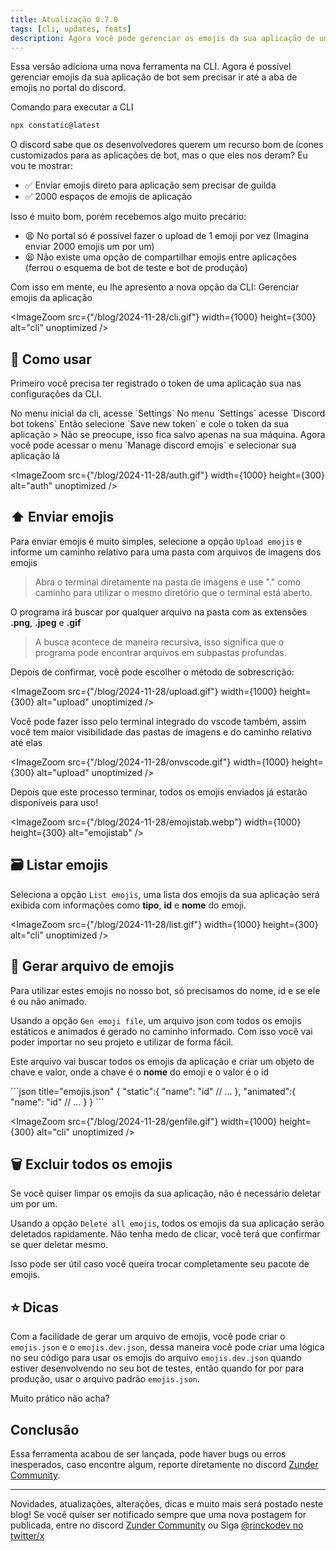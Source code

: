 ```yaml
---
title: Atualização 0.7.0
tags: [cli, updates, feats]
description: Agora você pode gerenciar os emojis da sua aplicação de uma forma muito fácil direto pela CLI
---
```



Essa versão adiciona uma nova ferramenta na CLI. Agora é possível gerenciar emojis da sua aplicação de bot sem precisar ir até a aba de emojis no portal do discord.

Comando para executar a CLI

```bash
npx constatic@latest
```

O discord sabe que os desenvolvedores querem um recurso bom de ícones customizados para as aplicações de bot, mas o que eles nos deram? Eu vou te mostrar:

- ✅ Enviar emojis direto para aplicação sem precisar de guilda
- ✅ 2000 espaços de emojis de aplicação

Isso é muito bom, porém recebemos algo muito precário:
- 😫 No portal só é possível fazer o upload de 1 emoji por vez <span className="text-xs text-muted-foreground">(Imagina enviar 2000 emojis um por um)</span>
- 😫 Não existe uma opção de compartilhar emojis entre aplicações <span className="text-xs text-muted-foreground">(ferrou o esquema de bot de teste e bot de produção)</span>

Com isso em mente, eu lhe apresento a nova opção da CLI: Gerenciar emojis da aplicação

<ImageZoom src={"/blog/2024-11-28/cli.gif"} width={1000} height={300} alt="cli" unoptimized />

## 📖 Como usar

Primeiro você precisa ter registrado o token de uma aplicação sua nas configurações da CLI.

<Steps>
  <Step>
    No menu inicial da cli, acesse `Settings`
  </Step>
  <Step>
    No menu `Settings` acesse `Discord bot tokens`
  </Step>
  <Step>
    Então selecione `Save new token` e cole o token da sua aplicação
    > Não se preocupe, isso fica salvo apenas na sua máquina.
  </Step>
  <Step>
    Agora você pode acessar o menu `Manage discord emojis` e selecionar sua aplicação lá
  </Step>
</Steps>

<ImageZoom src={"/blog/2024-11-28/auth.gif"} width={1000} height={300} alt="auth" unoptimized />

## ⬆️ Enviar emojis

Para enviar emojis é muito simples, selecione a opção `Upload emojis` e informe um caminho relativo para uma pasta com arquivos de imagens dos emojis

<Blockquote title="Dica" color="tip" icon={icons.bulb}>
    Abra o terminal diretamente na pasta de imagens e use "." como caminho para utilizar o mesmo diretório que o terminal está aberto.
</Blockquote>

O programa irá buscar por qualquer arquivo na pasta com as extensões **.png**, **.jpeg** e **.gif**

> A busca acontece de maneira recursiva, isso significa que o programa pode encontrar arquivos em subpastas profundas.

Depois de confirmar, você pode escolher o método de sobrescrição:

<Cards className="flex flex-col md:flex-row">
    <Card className="p-4 w-full"
        title="✍️ Sobrescrever se existir"
        description="Caso exista um emoji na aplicação com o mesmo nome do arquivo, ele será sobrescrito"
    />
    <Card className="p-4 w-full"
        title="❔ Perguntar antes de sobrescrever"
        description="Para cada emoji com o mesmo nome do arquivo será perguntado no terminal se você deseja sobrescrever ou não"
    />
    <Card className="p-4 w-full"
        title="🔏 Pular e não sobrescrever"
        description="Se já existir um emoji com o mesmo nome do arquivo, este arquivo não será enviado."
    />
</Cards>

<ImageZoom src={"/blog/2024-11-28/upload.gif"} width={1000} height={300} alt="upload" unoptimized />

Você pode fazer isso pelo terminal integrado do vscode também, assim você tem maior visibilidade das pastas de imagens e do caminho relativo até elas

<ImageZoom src={"/blog/2024-11-28/onvscode.gif"} width={1000} height={300} alt="upload" unoptimized />

Depois que este processo terminar, todos os emojis enviados já estarão disponíveis para uso!

<ImageZoom src={"/blog/2024-11-28/emojistab.webp"} width={1000} height={300} alt="emojistab" />

## 🗃️ Listar emojis

Seleciona a opção `List emojis`, uma lista dos emojis da sua aplicação será exibida com informações como **tipo**, **id** e **nome** do emoji.

<ImageZoom src={"/blog/2024-11-28/list.gif"} width={1000} height={300} alt="cli" unoptimized />

## 📄 Gerar arquivo de emojis

Para utilizar estes emojis no nosso bot, só precisamos do nome, id e se ele é ou não animado. 

Usando a opção `Gen emoji file`, um arquivo json com todos os emojis estáticos e animados é gerado no caminho informado. Com isso você vai poder importar no seu projeto e utilizar de forma fácil.

Este arquivo vai buscar todos os emojis da aplicação e criar um objeto de chave e valor, onde a chave é o **nome** do emoji e o valor é o id

<Accordions>
    <Accordion title="Veja como deve se parecer o arquivo json de emojis" id="emojis.json">
    ```json title="emojis.json"
    {
        "static":{
            "name": "id"
            // ...
        },
        "animated":{
            "name": "id"
            // ...
        }
    }
    ```
    </Accordion>
</Accordions>

<ImageZoom src={"/blog/2024-11-28/genfile.gif"} width={1000} height={300} alt="cli" unoptimized />

## 🗑️ Excluir todos os emojis

Se você quiser limpar os emojis da sua aplicação, não é necessário deletar um por um.

Usando a opção `Delete all emojis`, todos os emojis da sua aplicação serão deletados rapidamente. Não tenha medo de clicar, você terá que confirmar se quer deletar mesmo.

Isso pode ser útil caso você queira trocar completamente seu pacote de emojis.

## ⭐ Dicas

Com a facilidade de gerar um arquivo de emojis, você pode criar o `emojis.json` e o `emojis.dev.json`, dessa maneira você pode criar uma lógica no seu código para usar os emojis do arquivo `emojis.dev.json` quando estiver desenvolvendo no seu bot de testes, então quando for por para produção, usar o arquivo padrão `emojis.json`.

Muito prático não acha?

## Conclusão

Essa ferramenta acabou de ser lançada, pode haver bugs ou erros inesperados, caso encontre algum, reporte diretamente no discord [Zunder Community](http://discord.gg/tTu8dGN).

---

Novidades, atualizações, alterações, dicas e muito mais será postado neste blog! Se você quiser ser notificado sempre que uma nova postagem for publicada, entre no discord [Zunder Community](http://discord.gg/tTu8dGN) ou Siga [@rinckodev no twitter/x](https://x.com/rinckodev)
